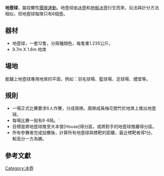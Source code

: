 {{Multiple issues|
{{Copypaste|time=2021-03-14T06:36:06+00:00}}
{{Notability Unreferenced|time=2021-03-14T06:36:06+00:00}}
{{Fanpov|time=2021-03-14T06:36:06+00:00}}
}}

{{distinguish2|[[地板冰壺|地板冰壺]]}}
{{distinguish2|[[地壺|地壺]]}}
{{distinguish2|[[地冰壺|地冰壺]]}}

'''地壺球'''，屬投擲性[[團隊運動|團隊運動]]。地壺球由[[冰壺|冰壺]]和[[地板冰壺|地板冰壺]]衍生而來，玩法與計分方法相似，但地壺球每隊只有6個壺。

== 器材 ==
* 地壺球，一套12隻，分兩種顏色，每隻重1.235公斤。
* 9.7m X 1.6m 地席

== 場地 ==
能鋪上地壺球專用地席的平面，例如：羽毛球場、籃球場、足球場、禮堂等。

== 規則 ==
* 一場正式比賽要求6人作賽，分成兩隊。兩隊成員梅花間竹於地席上推出地壺球。
* 每場比賽一般有6-8局。`
* 目標是將地壺球推至大本營[House]得分區，或將對手的地壺球推離得分區。
* 所有參賽者完成投擲後，計算所有地壺球與標靶的距離，最近標靶者得1分。較高分一方為勝。

==參考文獻==
{{reflist}}

[[Category:冰壺|Category:冰壺]]
